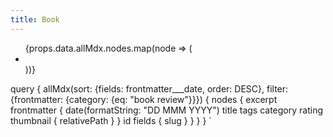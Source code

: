 ```yaml
---
title: Book
---
```


<ul style={{listStyleType: 'none'}}>
  {props.data.allMdx.nodes.map(node => (
    <li key={node.id}>
      <Excerpt data={node} />
    </li>
  ))}
</ul>

  query {
  allMdx(sort: {fields: frontmatter___date, order: DESC}, filter: {frontmatter: {category: {eq: "book review"}}}) {
    nodes {
      excerpt
      frontmatter {
        date(formatString: "DD MMM YYYY")
        title
        tags
        category
        rating
        thumbnail {
          relativePath
        }
      }
      id
      fields {
        slug
      }
    }
  }
}
`
